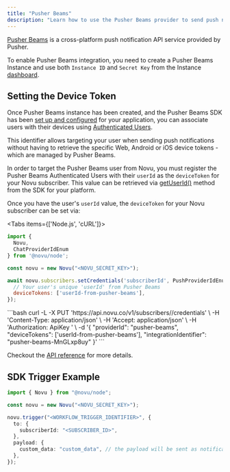 ```yaml
---
title: "Pusher Beams"
description: "Learn how to use the Pusher Beams provider to send push notifications using Novu"
---
```


[Pusher Beams](https://pusher.com/beams/) is a cross-platform push notification API service provided by Pusher.

To enable Pusher Beams integration, you need to create a Pusher Beams Instance and use both `Instance ID` and `Secret Key` from the Instance [dashboard](https://dashboard.pusher.com/beams/).

## Setting the Device Token

Once Pusher Beams instance has been created, and the Pusher Beams SDK has been [set up and configured](https://pusher.com/docs/beams/reference/all-libraries/) for your application, you can associate users with their devices using [Authenticated Users](https://pusher.com/docs/beams/guides/publish-to-specific-user/web/).

This identifier allows targeting your user when sending push notifications without having to retrieve the specific Web, Android or iOS device tokens - which are managed by Pusher Beams.

In order to target the Pusher Beams user from Novu, you must register the Pusher Beams Authenticated Users with their `userId` as the `deviceToken` for your Novu subscriber. This value can be retrieved via [getUserId()](https://pusher.com/docs/beams/reference/web/#getuserid) method from the SDK for your platform.

Once you have the user's `userId` value, the `deviceToken` for your Novu subscriber can be set via:

<Tabs items={['Node.js', 'cURL']}>
<Tab value="Node.js">
```javascript
import {
  Novu,
  ChatProviderIdEnum
} from '@novu/node';

const novu = new Novu("<NOVU_SECRET_KEY>");

await novu.subscribers.setCredentials('subscriberId', PushProviderIdEnum.PusherBeams, {
  // Your user's unique 'userId' from Pusher Beams
  deviceTokens: ['userId-from-pusher-beams'],
});
```
</Tab>
<Tab value="cURL">
```bash
curl -L -X PUT 'https://api.novu.co/v1/subscribers/<SUBSCRIBER_ID>/credentials' \
-H 'Content-Type: application/json' \
-H 'Accept: application/json' \
-H 'Authorization: ApiKey <NOVU_SECRET_KEY>' \
-d '{
  "providerId": "pusher-beams",
  "deviceTokens": ['userId-from-pusher-beams'],
  "integrationIdentifier": "pusher-beams-MnGLxp8uy"
}'
```
</Tab>
</Tabs>

Checkout the [API reference](/api-reference/subscribers/subscribers-v1-controller_update-subscriber-channel) for more details.

## SDK Trigger Example

```typescript
import { Novu } from "@novu/node";

const novu = new Novu("<NOVU_SECRET_KEY>");

novu.trigger("<WORKFLOW_TRIGGER_IDENTIFIER>", {
  to: {
    subscriberId: "<SUBSCRIBER_ID>",
  },
  payload: {
    custom_data: "custom_data", // the payload will be sent as notification data object. Cannot contain the key "pusher"
  },
});
```
